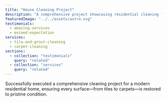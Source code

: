 ```yaml
---
title: "House Cleaning Project"
description: "A comprehensive project showcasing residential cleaning for a modern home."
featuredImage: "../../assets/astro.svg"  
testimonials:
  - amazing-services
  - exceed-expectation
services:
  - tile-and-grout-cleaning
  - carpet-cleaning
sections:
  - collection: "testimonials"
    query: "related"
  - collection: "services"
    query: "related"
---
```

Successfully executed a comprehensive cleaning project for a modern residential home, ensuring every surface—from tiles to carpets—is restored to pristine condition.

